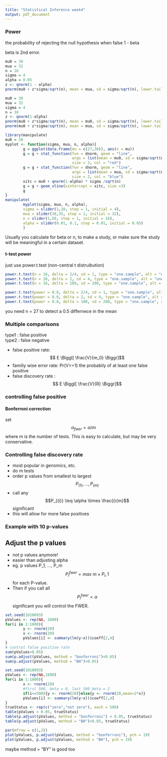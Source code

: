 ```yaml
---
title: "Statistical Inference week4"
output: pdf_document
---
```


### Power  

the probability of rejecting the null hypothesis when false 1 - beta

beta is 2nd error.

```r
mu0 = 30
mua = 32
n = 16
sigma = 4
alpha = 0.05
z <- qnorm(1 - alpha)
pnorm(mu0 + z*sigma/sqrt(n), mean = mua, sd = sigma/sqrt(n), lower.tail = F)

mu0 = 30
mua = 32
sigma = 4
n = 16
z <- qnorm(1-alpha)
pnorm(mu0 + z*sigma/sqrt(n), mean = mu0, sd = sigma/sqrt(n), lower.tail = F)
pnorm(mu0 + z*sigma/sqrt(n), mean = mua, sd = sigma/sqrt(n), lower.tail = F)

library(manipulate)
mu0 = 30
myplot <- function(sigma, mua, n, alpha){
        g = ggplot(data.frame(mu = c(27,36)), aes(x = mu))
        g = g + stat_function(fun = dnorm, geom = "line",
                              args = list(mean = mu0, sd = sigma/sqrt(n)),
                              size = 2, col = "red")
        g = g + stat_function(fun = dnorm, geom = "line",
                              args = list(mean = mua, sd = sigma/sqrt(n)),
                              size = 2, col = "blue")
        xitc = mu0 + qnorm(1-alpha) * sigma /sqrt(n)
        g = g + geom_vline(xintercept = xitc, size =3)
        g
}
manipulate(
        myplot(sigma, mua, n, alpha),
        sigma = slider(1,10, step = 1, initial = 4),
        mua = slider(30,35, step = 1, initial = 32), 
        n = slider(1,50, step = 1, initial = 16),
        alpha = slider(0.01, 0.1, step = 0.01, initial = 0.05)
        )
```

Usually you calculate for beta or n, to make a study, or make sure the study will be meaningful in a certain dataset.

#### t-test power

just use power.t.test (non-central t distruibution)
```r
power.t.test(n = 16, delta = 2/4, sd = 1, type = "one.sample", alt = "one.sided")$power
power.t.test(n = 16, delta = 2, sd = 4, type = "one.sample", alt = "one.sided")$power
power.t.test(n = 16, delta = 100, sd = 200, type = "one.sample", alt = "one.sided")$power

power.t.test(power = 0.8, delta = 2/4, sd = 1, type = "one.sample", alt = "one.sided")$n
power.t.test(power = 0.8, delta = 2, sd = 4, type = "one.sample", alt = "one.sided")$n
power.t.test(power = 0.8, delta = 100, sd = 200, type = "one.sample", alt = "one.sided")$n
```

you need n = 27 to detect a 0.5 differnece in the mean  

### Multiple comparisons

type1 : false positive  
type2 : false negative

\begin{center}
\begin{tabular}{ l c c r }
                        & $\beta = 0 $    & $\beta \neq 0  $& HYPOTHESES \\
        Claim $\beta = 0 $     & U        & T             & m-R\\
        Claim$ \beta \neq $0   & V        & S             & R\\
        Claims          &$ m_0$           & $m - m_0 $      & m\\
\end{tabular}
\end{center}

- false positive rate: $$ E \Biggl[ \frac{V}{m_0} \Biggr]$$
- familiy wise error rate: Pr(V>=1) the probabily of at least one false positive
- false discovery rate : $$ E \Biggl[ \frac{V}{R} \Biggr]$$

### controlling false positive  

#### Bonferroni correction  

set $$ \alpha_{fwer} = \alpha / m $$
where m is the number of tests. 
This is easy to calculate, but may be very conservative.  

### Controlling false discovery rate
- most popular in genomics, etc.
- do m tests
- order p values from smallest to largest $$P_{(1)}, \dots, P_{(m)}$$
- call any $$P_{(i)} \leq \alpha \times \frac{i}{m}$$ significant
- this will allow for more false positives

### Example with 10 p-values  

## Adjust the p values  
- not p values anymore!
- easier than adjusting alpha
- eg. p values P_1, ..., P_m
$$ P_i^{fwer} = max~m \times P_i,1 $$ for each P-value.
- Then if you call all $$P_i^{fwer} < \alpha $$ significant you will control the FWER.

```r
set.seed(1010093)
pValues <- rep(NA, 1000)
for(i in 1:1000){
        y <- rnorm(20)
        x <- rnorm(20)
        pValues[i] <- summary(lm(y~x))$coeff[2,4]
}
# control false positive rate
sum(pValues<0.05)
sum(p.adjust(pValues, method = "bonferroni")<0.05)
sum(p.adjust(pValues, method = "BH")<0.05)
```

```r
set.seed(1010093)
pValues <- rep(NA,1000)
for(i in 1:1000){
        x <- rnorm(20)
        #first 500, beta = 0, last 500 beta = 2
        if(i<=500){y <- rnorm(20)}else{y <- rnorm(20,mean=2*x)}
        pValues[i] <- summary(lm(y~x))$coeff[2,4]
}
trueStatus <- rep(c("zero","not zero"), each = 500)
table(pValues < 0.05, trueStatus)
table(p.adjust(pValues, method = "bonferroni") < 0.05, trueStatus)
table(p.adjust(pValues, method = "BH")<0.05, trueStatus)
```

```r
par(mfrow = c(1,2))
plot(pValues, p.adjust(pValues, method = "bonferroni"), pch = 19)
plot(pValues, p.adjust(pValues, method = "BH"), pch = 19)
```

maybe method = "BY" is good too